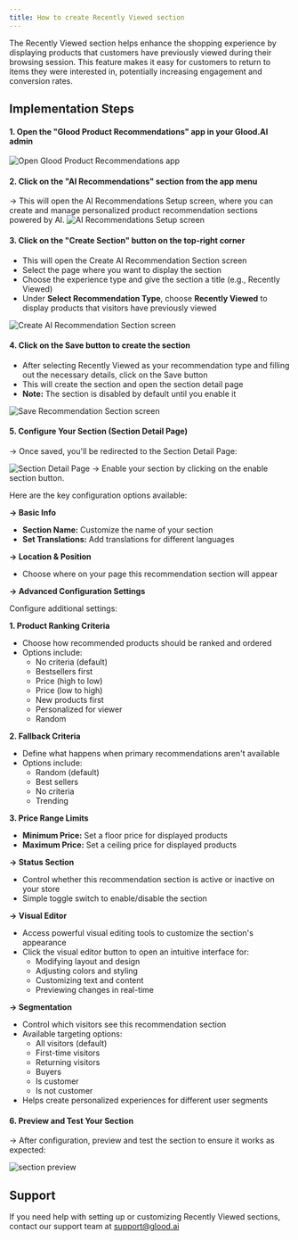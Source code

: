 ```yaml
---
title: How to create Recently Viewed section
---
```


The Recently Viewed section helps enhance the shopping experience by displaying products that customers have previously viewed during their browsing session. This feature makes it easy for customers to return to items they were interested in, potentially increasing engagement and conversion rates.

## Implementation Steps

#### 1. Open the "Glood Product Recommendations" app in your Glood.AI admin
<img src="/images/checkout-upsell-01.png" alt="Open Glood Product Recommendations app" />

#### 2. Click on the "AI Recommendations" section from the app menu
→ This will open the AI Recommendations Setup screen, where you can create and manage personalized product recommendation sections powered by AI.
<img src="/images/section-setup-01.png" alt="AI Recommendations Setup screen" />

#### 3. Click on the "Create Section" button on the top-right corner
- This will open the Create AI Recommendation Section screen
- Select the page where you want to display the section
- Choose the experience type and give the section a title (e.g., Recently Viewed)
- Under **Select Recommendation Type**, choose **Recently Viewed** to display products that visitors have previously viewed
<img src="/images/section-setup-02.png" alt="Create AI Recommendation Section screen" />

#### 4. Click on the Save button to create the section
- After selecting Recently Viewed as your recommendation type and filling out the necessary details, click on the Save button
- This will create the section and open the section detail page
- **Note:** The section is disabled by default until you enable it
<img src="/images/section-setup-11.png" alt="Save Recommendation Section screen" />

#### 5. Configure Your Section (Section Detail Page)
→ Once saved, you'll be redirected to the Section Detail Page:

<img src="/images/section-setup-12.png" alt="Section Detail Page" />
→ Enable your section by clicking on the enable section button.

Here are the key configuration options available:

**→ Basic Info**
- **Section Name:** Customize the name of your section
- **Set Translations:** Add translations for different languages

**→ Location & Position**
- Choose where on your page this recommendation section will appear

**→ Advanced Configuration Settings**

Configure additional settings:

**1. Product Ranking Criteria**
- Choose how recommended products should be ranked and ordered
- Options include:
  - No criteria (default)
  - Bestsellers first
  - Price (high to low)
  - Price (low to high)
  - New products first
  - Personalized for viewer
  - Random

**2. Fallback Criteria**
- Define what happens when primary recommendations aren't available
- Options include:
  - Random (default)
  - Best sellers
  - No criteria
  - Trending

**3. Price Range Limits**
- **Minimum Price:** Set a floor price for displayed products
- **Maximum Price:** Set a ceiling price for displayed products

**→ Status Section**
- Control whether this recommendation section is active or inactive on your store
- Simple toggle switch to enable/disable the section

**→ Visual Editor**
- Access powerful visual editing tools to customize the section's appearance
- Click the visual editor button to open an intuitive interface for:
  - Modifying layout and design
  - Adjusting colors and styling
  - Customizing text and content
  - Previewing changes in real-time

**→ Segmentation**
- Control which visitors see this recommendation section
- Available targeting options:
  - All visitors (default)
  - First-time visitors
  - Returning visitors 
  - Buyers
  - Is customer
  - Is not customer
- Helps create personalized experiences for different user segments

#### 6. Preview and Test Your Section
→ After configuration, preview and test the section to ensure it works as expected:

<img src="/images/section-setup-13.png" alt="section preview" />

## Support

If you need help with setting up or customizing Recently Viewed sections, contact our support team at support@glood.ai
